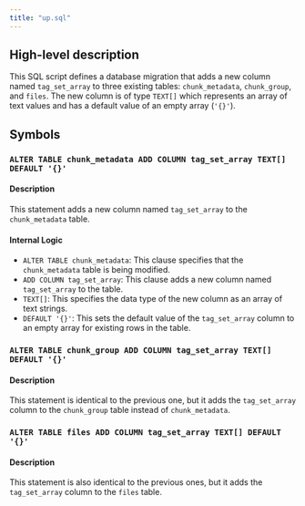 ```yaml
---
title: "up.sql"
---
```


## High-level description
This SQL script defines a database migration that adds a new column named `tag_set_array` to three existing tables: `chunk_metadata`, `chunk_group`, and `files`. The new column is of type `TEXT[]` which represents an array of text values and has a default value of an empty array (`'{}'`).

## Symbols
### `ALTER TABLE chunk_metadata ADD COLUMN tag_set_array TEXT[] DEFAULT '{}'`
#### Description
This statement adds a new column named `tag_set_array` to the `chunk_metadata` table. 

#### Internal Logic
- `ALTER TABLE chunk_metadata`: This clause specifies that the `chunk_metadata` table is being modified.
- `ADD COLUMN tag_set_array`: This clause adds a new column named `tag_set_array` to the table.
- `TEXT[]`: This specifies the data type of the new column as an array of text strings.
- `DEFAULT '{}'`: This sets the default value of the `tag_set_array` column to an empty array for existing rows in the table.

### `ALTER TABLE chunk_group ADD COLUMN tag_set_array TEXT[] DEFAULT '{}'`
#### Description
This statement is identical to the previous one, but it adds the `tag_set_array` column to the `chunk_group` table instead of `chunk_metadata`.

### `ALTER TABLE files ADD COLUMN tag_set_array TEXT[] DEFAULT '{}'`
#### Description
This statement is also identical to the previous ones, but it adds the `tag_set_array` column to the `files` table.
